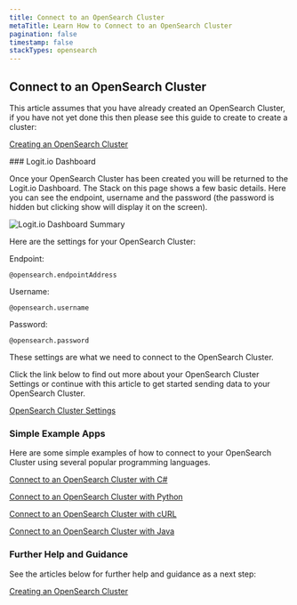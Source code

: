 ```yaml
---
title: Connect to an OpenSearch Cluster
metaTitle: Learn How to Connect to an OpenSearch Cluster
pagination: false
timestamp: false
stackTypes: opensearch
---
```


## Connect to an OpenSearch Cluster

This article assumes that you have already created an OpenSearch Cluster, if you have not yet done this then 
please see this guide to create to create a cluster:

[Creating an OpenSearch Cluster](creating-opensearch-cluster.mdx)

<Steps>
  ### Logit.io Dashboard

  Once your OpenSearch Cluster has been created you will be returned to the Logit.io Dashboard. The Stack on 
  this page shows a few basic details. Here you can see the endpoint, username and the password (the password 
  is hidden but clicking show will display it on the screen). 

  ![Logit.io Dashboard Summary](@/images/getting-started/opensearch/dashboard.png)

  Here are the settings for your OpenSearch Cluster:

  Endpoint:
  ```text copy /@opensearch.endpointAddress/ 
  @opensearch.endpointAddress
  ```

  Username:
  ```text copy /@opensearch.username/ 
  @opensearch.username
  ```

  Password:
  ```text copy /@opensearch.password/
  @opensearch.password
  ```

  These settings are what we need to connect to the OpenSearch Cluster.

  Click the link below to find out more about your OpenSearch Cluster Settings or continue with this article to get started sending data 
  to your OpenSearch Cluster.

  [OpenSearch Cluster Settings](opensearch-cluster-settings.mdx)

  ### Simple Example Apps

  Here are some simple examples of how to connect to your OpenSearch Cluster using several popular programming languages.

  [Connect to an OpenSearch Cluster with C#](examples/connect-to-opensearch-with-csharp.mdx)

  [Connect to an OpenSearch Cluster with Python](examples/connect-to-opensearch-with-python.mdx)

  [Connect to an OpenSearch Cluster with cURL](examples/connect-to-opensearch-with-curl.mdx)

  [Connect to an OpenSearch Cluster with Java](examples/connect-to-opensearch-with-java.mdx)

  ### Further Help and Guidance

  See the articles below for further help and guidance as a next step:

  [Creating an OpenSearch Cluster](creating-opensearch-cluster.mdx)

</Steps>